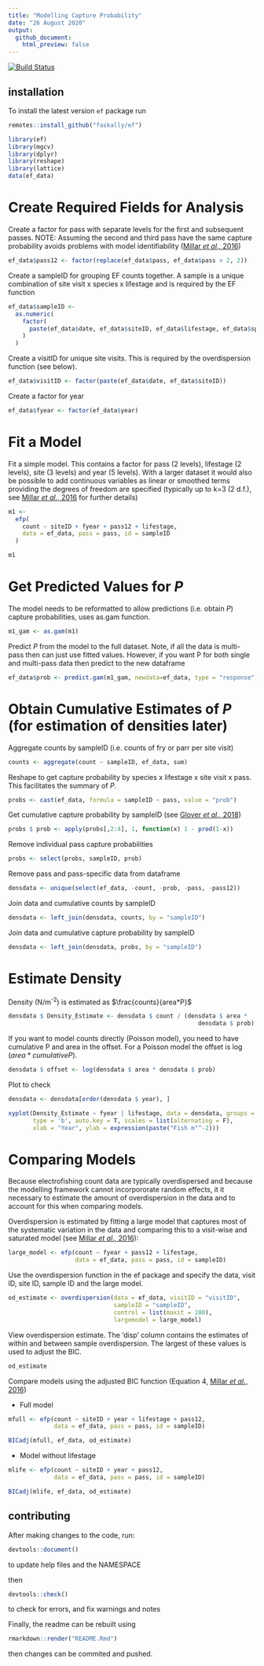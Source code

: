 ```yaml
---
title: "Modelling Capture Probability"
date: "26 August 2020"
output:
  github_document:
    html_preview: false
---
```


[![Build Status](https://travis-ci.org/Faskally/ef.svg?branch=tmb)](https://travis-ci.org/Faskally/ef)

## installation

To install the latest version `ef` package run
```r
remotes::install_github("faskally/ef")
```


```r
library(ef)
library(mgcv)
library(dplyr)
library(reshape)
library(lattice)
data(ef_data)
```

# Create Required Fields for Analysis


Create a factor for pass with separate levels for the first and subsequent passes. NOTE: Assuming the second and third pass have the same capture probability avoids problems with model identifiability ([Millar _et al_., 2016](https://www.sciencedirect.com/science/article/pii/S0165783616300017))

```r
ef_data$pass12 <- factor(replace(ef_data$pass, ef_data$pass > 2, 2))
```

Create a sampleID for grouping EF counts together. A sample is a unique combination of site visit x species x lifestage and is required by the EF function

```r
ef_data$sampleID <-
  as.numeric(
    factor(
      paste(ef_data$date, ef_data$siteID, ef_data$lifestage, ef_data$species)
    )
  )
```

Create a visitID for unique site visits. This is required by the overdispersion function (see below).

```r
ef_data$visitID <- factor(paste(ef_data$date, ef_data$siteID))
```

Create a factor for year
```r
ef_data$fyear <- factor(ef_data$year)
```

# Fit a Model


Fit a simple model. This contains a factor for pass (2 levels), lifestage (2 levels), site (3 levels) and year (5 levels). With a larger dataset it would also be possible to add continuous variables as linear or smoothed terms providing the degrees of freedom are specified (typically up to k=3 (2 d.f.), see [Millar _et al_., 2016](https://www.sciencedirect.com/science/article/pii/S0165783616300017) for further details)

```r
m1 <-
  efp(
    count ~ siteID + fyear + pass12 + lifestage,
    data = ef_data, pass = pass, id = sampleID
  )
```
```r
m1
```


# Get Predicted Values for _P_


The model needs to be reformatted to allow predictions (i.e. obtain _P_) capture probabilities, uses as.gam function.

```r
m1_gam <- as.gam(m1)
```

Predict _P_ from the model to the full dataset. Note, if all the data is multi-pass then can just use fitted values. However, if you want P for both single and multi-pass data then predict to the new dataframe

```r
ef_data$prob <- predict.gam(m1_gam, newdata=ef_data, type = "response")
```


# Obtain Cumulative Estimates of _P_ (for estimation of densities later)


Aggregate counts by sampleID (i.e. counts of fry or parr per site visit)

```r
counts <- aggregate(count ~ sampleID, ef_data, sum)
```

Reshape to get capture probability by species x lifestage x site visit x pass. This facilitates the summary of _P_.

```r
probs <- cast(ef_data, formula = sampleID ~ pass, value = "prob")
```

Get cumulative capture probability by sampleID (see [Glover _et al_., 2018](https://www.sciencedirect.com/science/article/pii/S1470160X18303534))

```r
probs $ prob <- apply(probs[,2:4], 1, function(x) 1 - prod(1-x))
```

Remove individual pass capture probabilities

```r
probs <- select(probs, sampleID, prob)
```

Remove pass and pass-specific data from dataframe

```r
densdata <- unique(select(ef_data, -count, -prob, -pass, -pass12))
```

Join data and cumulative counts by sampleID

```r
densdata <- left_join(densdata, counts, by = "sampleID")
```

Join data and cumulative capture probability by sampleID

```r
densdata <- left_join(densdata, probs, by = "sampleID")
```

# Estimate Density



Density (N/m^-2^) is estimated as $\frac{counts}{area*P}$

```r
densdata $ Density_Estimate <- densdata $ count / (densdata $ area *
                                                      densdata $ prob)
```

If you want to model counts directly (Poisson model), you need to have cumulative P and area in the offset. For a Poisson model the offset is $\log({area*cumulativeP})$.

```r
densdata $ offset <- log(densdata $ area * densdata $ prob)
```

Plot to check

```r
densdata <- densdata[order(densdata $ year), ]

xyplot(Density_Estimate ~ fyear | lifestage, data = densdata, groups = siteID,
       type = 'b', auto.key = T, scales = list(alternating = F),
       xlab = "Year", ylab = expression(paste("Fish m"^-2)))
```


# Comparing Models


Because electrofishing count data are typically overdispersed and because the modelling framework cannot incorpororate random effects, it it necessary to estimate the amount of overdispersion in the data and to account for this when comparing models.

Overdispersion is estimated by fitting a large model that captures most of the systematic variation in the data and comparing this to a visit-wise and saturated model (see [Millar _et al_., 2016](https://www.sciencedirect.com/science/article/pii/S0165783616300017)):

```r
large_model <- efp(count ~ fyear + pass12 + lifestage,
                   data = ef_data, pass = pass, id = sampleID)
```

Use the overdispersion function in the ef package and specify the data, visit ID, site ID, sample ID and the large model.

```r
od_estimate <- overdispersion(data = ef_data, visitID = "visitID",
                              sampleID = "sampleID",
                              control = list(maxit = 100),
                              largemodel = large_model)
```

View overdispersion estimate. The 'disp' column contains the estimates of within and between sample overdispersion. The largest of these values is used to adjust the BIC.

```r
od_estimate
```

Compare models using the adjusted BIC function (Equation 4, [Millar _et al_., 2016](https://www.sciencedirect.com/science/article/pii/S0165783616300017))

  * Full model

```r
mfull <- efp(count ~ siteID + year + lifestage + pass12,
             data = ef_data, pass = pass, id = sampleID)

BICadj(mfull, ef_data, od_estimate)
```

  * Model without lifestage

```r
mlife <- efp(count ~ siteID + year + pass12,
             data = ef_data, pass = pass, id = sampleID)

BICadj(mlife, ef_data, od_estimate)
```

## contributing

After making changes to the code, run:
```r
devtools::document()
```
to update help files and the NAMESPACE

then
```r
devtools::check()
```
to check for errors, and fix warnings and notes

Finally, the readme can be rebuilt using
```r
rmarkdown::render("README.Rmd")
```

then changes can be commited and pushed.
